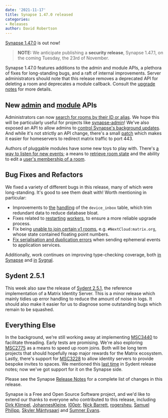 ```yaml
---
date: '2021-11-17'
title: Synapse 1.47.0 released
categories:
- Releases
author: David Robertson
---
```


[Synapse 1.47.0](https://github.com/matrix-org/synapse/releases/tag/v1.47.0) is out now!

> **NOTE:** We anticipate publishing a **security release**, Synapse 1.47.1, on the coming Tuesday, the 23rd of November.

Synapse 1.47.0 features additions to the admin and module APIs, a plethora of fixes for long-standing bugs, and a raft of internal improvements. Server administrators should note that this release removes a deprecated API for deleting a room and deprecates a module callback. Consult the [upgrade notes](https://matrix-org.github.io/synapse/develop/upgrade#upgrading-to-v1470) for more details.

## New [admin](https://matrix-org.github.io/synapse/latest/usage/administration/admin_api/index.html) and [module](https://matrix-org.github.io/synapse/latest/modules/index.html) APIs

Administrators can now [search for rooms by their ID or alias](https://github.com/matrix-org/synapse/issues/11099). We hope this will be particularly useful for projects like [synapse-admin](https://github.com/Awesome-Technologies/synapse-admin)! We've also exposed an API to allow admins to [control Synapse's background updates](https://github.com/matrix-org/synapse/pull/11263).  And while it's not strictly an API change, there's a small [patch](https://github.com/matrix-org/synapse/pull/11211/files) which makes it easier for homeservers to redirect matrix traffic to port 443.

Authors of pluggable modules have some new toys to play with. There's [a way to listen for new events](https://github.com/matrix-org/synapse/pull/11126); a means to [retrieve room state](https://github.com/matrix-org/synapse/pull/11204) and the ability to edit a [user's membership of a room](https://github.com/matrix-org/synapse/pull/11147).


## Bug Fixes and Refactors

We fixed a variety of different bugs in this release, many of which were long-standing. It's good to see them dealt with! Worth mentioning in particular:

- Improvements to [the](https://github.com/matrix-org/synapse/pull/10097) [handling](https://github.com/matrix-org/synapse/pull/11199) of the `device_inbox` table, which trim redundant data to reduce database bloat.
- Fixes related to [restarting](https://github.com/matrix-org/synapse/pull/11255) [workers](https://github.com/matrix-org/synapse/pull/11262), to ensure a more reliable upgrade process.
- Fix being [unable to join certain v1 rooms](https://github.com/matrix-org/synapse/issues/11135), e.g. `#NextCloud:matrix.org`, whose state contained floating point numbers.
- [Fix serialisation and duplication errors](https://github.com/matrix-org/synapse/pull/11207) when sending ephemeral events to application services.

Additionally, work continues on improving type-checking coverage, both [in](https://github.com/matrix-org/synapse/pull/11205) [Synapse](https://github.com/matrix-org/synapse/pull/11164) and [in](https://github.com/matrix-org/sygnal/pull/264) [Sygnal](https://github.com/matrix-org/sygnal/pull/271).

## Sydent 2.5.1

This week also saw the release of [Sydent 2.5.1](https://github.com/matrix-org/sydent/releases/tag/v2.5.1), the reference implementation of a Matrix Identity Server. This is a minor release which mainly tidies up error handling to reduce the amount of noise in logs. It should also make it easier for us to diagnose some outstanding bugs which remain to be squashed.

## Everything Else

In the background, we're still working away at implementing [MSC3440](https://github.com/matrix-org/matrix-doc/pull/3440) to facilitate threading. Early tests are promising. We're also exploring [MSC2775](https://github.com/matrix-org/matrix-doc/pull/2775) as a means to speed up room joins. Both will be long term projects that should hopefully reap major rewards for the Matrix ecosystem. Lastly, there's support for [MSC3228](https://github.com/matrix-org/matrix-doc/pull/3288) to allow identity servers to provide bespoke invites to spaces. We mentioned this [last time](https://matrix.org/blog/2021/11/02/synapse-1-46-0-released#sydent-250) in Sydent release notes; now we've got support for it on the Synapse side.

Please see the Synapse [Release Notes](https://github.com/matrix-org/synapse/blob/v1.47.0/CHANGES.md) for a complete list of changes in this release.

Synapse is a Free and Open Source Software project, and we'd like to extend our thanks to everyone who contributed to this release, including [Dirk Klimpel](https://github.com/dklimpel), [JohannesKleine](https://github.com/JohannesKleine), [l00ptr](https://github.com/l00ptr), [Nick Barrett](https://github.com/Fizzadar), [rogersheu](https://github.com/rogersheu),
[Samuel Philipp](https://github.com/samuel-p), [Skyler Mäntysaari](https://github.com/samip5) and [Sumner Evans](https://github.com/sumnerevans).
